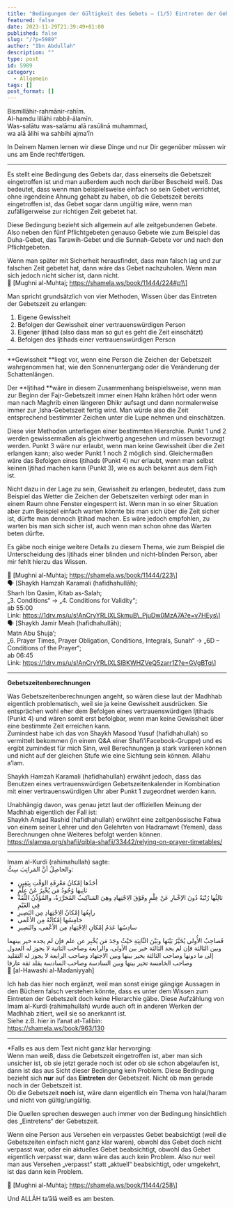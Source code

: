 ```yaml
---
title: "Bedingungen der Gültigkeit des Gebets – (1/5) Eintreten der Gebetszeit"
featured: false
date: 2023-11-29T21:39:49+01:00
published: false
slug: "/?p=5989"
author: "Ibn Abdullah"
description: ""
type: post
id: 5989
category:
  - Allgemein
tags: []
post_format: []
---
```


Bismillāhir-rahmānir-rahīm.  
Al-hamdu lillāhi rabbil-ālamīn.  
Was-salātu was-salāmu alā rasūlinā muhammad,  
wa alā ālihi wa sahbihi ajma’īn

In Deinem Namen lernen wir diese Dinge und nur Dir gegenüber müssen wir uns am Ende rechtfertigen.

---

Es stellt eine Bedingung des Gebets dar, dass einerseits die Gebetszeit eingetroffen ist und man außerdem auch noch darüber Bescheid weiß. Das bedeutet, dass wenn man beispielsweise einfach so sein Gebet verrichtet, ohne irgendeine Ahnung gehabt zu haben, ob die Gebetszeit bereits eingetroffen ist, das Gebet sogar dann ungültig wäre, wenn man zufälligerweise zur richtigen Zeit gebetet hat.

Diese Bedingung bezieht sich allgemein auf alle zeitgebundenen Gebete. Also neben den fünf Pflichtgebeten genauso Gebete wie zum Beispiel das Duha-Gebet, das Tarawih-Gebet und die Sunnah-Gebete vor und nach den Pflichtgebeten.

Wenn man später mit Sicherheit herausfindet, dass man falsch lag und zur falschen Zeit gebetet hat, dann wäre das Gebet nachzuholen. Wenn man sich jedoch nicht sicher ist, dann nicht.  
:green_book: \[Mughni al-Muhtaj; https://shamela.ws/book/11444/224#p1\]

Man spricht grundsätzlich von vier Methoden, Wissen über das Eintreten der Gebetszeit zu erlangen:

1. Eigene Gewissheit
2. Befolgen der Gewissheit einer vertrauenswürdigen Person
3. Eigener Ijtihad (also dass man so gut es geht die Zeit einschätzt)
4. Befolgen des Ijtihads einer vertrauenswürdigen Person

---

\*\*Gewissheit \*\*liegt vor, wenn eine Person die Zeichen der Gebetszeit wahrgenommen hat, wie den Sonnenuntergang oder die Veränderung der Schattenlängen.

Der \*\*Ijtihad \*\*wäre in diesem Zusammenhang beispielsweise, wenn man zur Beginn der Fajr-Gebetszeit immer einen Hahn krähen hört oder wenn man nach Maghrib einen längeren Dhikr aufsagt und dann normalerweise immer zur ‚Isha-Gebetszeit fertig wird. Man würde also die Zeit entsprechend bestimmter Zeichen unter die Lupe nehmen und einschätzen.

Diese vier Methoden unterliegen einer bestimmten Hierarchie. Punkt 1 und 2 werden gewissermaßen als gleichwertig angesehen und müssen bevorzugt werden. Punkt 3 wäre nur erlaubt, wenn man keine Gewissheit über die Zeit erlangen kann; also weder Punkt 1 noch 2 möglich sind. Gleichermaßen wäre das Befolgen eines Ijtihads (Punkt 4) nur erlaubt, wenn man selbst keinen Ijtihad machen kann (Punkt 3), wie es auch bekannt aus dem Fiqh ist.

Nicht dazu in der Lage zu sein, Gewissheit zu erlangen, bedeutet, dass zum Beispiel das Wetter die Zeichen der Gebetszeiten verbirgt oder man in einem Raum ohne Fenster eingesperrt ist. Wenn man in so einer Situation aber zum Beispiel einfach warten könnte bis man sich über die Zeit sicher ist, dürfte man dennoch Ijtihad machen. Es wäre jedoch empfohlen, zu warten bis man sich sicher ist, auch wenn man schon ohne das Warten beten dürfte.

Es gäbe noch einige weitere Details zu diesem Thema, wie zum Beispiel die Unterscheidung des Ijtihads einer blinden und nicht-blinden Person, aber mir fehlt hierzu das Wissen.

:green_book: \[Mughni al-Muhtaj; https://shamela.ws/book/11444/223\]  
:speaking_head: \[Shaykh Hamzah Karamali (hafidhahullāh);  
Sharh Ibn Qasim, Kitab as-Salah;  
„3. Conditions“ -&gt; „4. Conditions for Validity“;  
ab 55:00  
Link: https://1drv.ms/u/s!AnCryYRLIXLSkmuB\_PjuDw0MzA7A?e=v7HEys\]  
:speaking_head: \[Shaykh Jamir Meah (hafidhahullāh);  
Matn Abu Shuja‘;  
„6. Prayer Times, Prayer Obligation, Conditions, Integrals, Sunah“ -&gt; „6D – Conditions of the Prayer“;  
ab 06:45  
Link: https://1drv.ms/u/s!AnCryYRLIXLSlBKWHZVeQ5zarr1Z?e=GVgBTq\]

---

**Gebetszeitenberechnungen**

Was Gebetszeitenberechnungen angeht, so wären diese laut der Madhhab eigentlich problematisch, weil sie ja keine Gewissheit ausdrücken. Sie entsprächen wohl eher dem Befolgen eines vertrauenswürdigen Ijtihads (Punkt 4) und wären somit erst befolgbar, wenn man keine Gewissheit über eine bestimmte Zeit erreichen kann.  
Zumindest habe ich das von Shaykh Masood Yusuf (hafidhahullah) so vermittelt bekommen (in einem Q&amp;A einer Shafi’iFacebook-Gruppe) und es ergibt zumindest für mich Sinn, weil Berechnungen ja stark variieren können und nicht auf der gleichen Stufe wie eine Sichtung sein können. Allahu a’lam.

Shaykh Hamzah Karamali (hafidhahullah) erwähnt jedoch, dass das Benutzen eines vertrauenswürdigen Gebetszeitenkalender in Kombination mit einer vertrauenswürdigen Uhr aber Punkt 1 zugeordnet werden kann.

Unabhängig davon, was genau jetzt laut der offiziellen Meinung der Madhhab eigentlich der Fall ist:  
Shaykh Amjad Rashid (hafidhahullah) erwähnt eine zeitgenössische Fatwa von einem seiner Lehrer und den Gelehrten von Hadramawt (Yemen), dass Berechnungen ohne Weiteres befolgt werden können.  
https://islamqa.org/shafii/qibla-shafii/33442/relying-on-prayer-timetables/

---

Imam al-Kurdi (rahimahullah) sagte:  
والحاصِلُ أنَّ المَراتِبَ سِتٌّ:

- أحَدُها إمْكانُ مَعْرِفَةِ الوَقْتِ بِيَقِينٍ
- ثانِيها وُجُودُ مَن يُخْبِرُ عَنْ عِلْمٍ
- ثالِثُها رُتْبَةٌ دُونَ الإخْبارِ عَنْ عِلْمٍ وفَوْقَ الِاجْتِهادِ وهِيَ المَناكِيبُ المُحَرَّرَةُ، والمُؤَذِّنُ الثِّقَةُ فِي الغَيْمِ
- رابِعُها إمْكانُ الِاجْتِهادِ مِن البَصِيرِ
- خامِسُها إمْكانُهُ مِن الأعْمى
- سادِسُها عَدَمُ إمْكانِ الِاجْتِهادِ مِن الأعْمى، والبَصِيرِ

فَصاحِبُ الأُولى يُخَيَّرُ بَيْنَها وبَيْنَ الثّانِيَةِ حَيْثُ وجَدَ مَن يُخْبِر عن علم فإن لم يجده خير بينهما وبين الثالثة فإن لم يجد الثالثة خير بين الأولى، والرابعة وصاحب الثانية لا يجوز له العدول إلى ما دونها وصاحب الثالثة يخير بينها وبين الاجتهاد وصاحب الرابعة لا يجوز له التقليد وصاحب الخامسة تخير بينها وبين السادسة وصاحب السادسة يقلد ثقة عارفا  
:green_book: \[al-Hawashi al-Madaniyyah\]

Ich hab das hier noch ergänzt, weil man sonst einige gängige Aussagen in den Büchern falsch verstehen könnte, dass es unter dem Wissen zum Eintreten der Gebetszeit doch keine Hierarchie gäbe. Diese Aufzählung von Imam al-Kurdi (rahimahullah) wurde auch oft in anderen Werken der Madhhab zitiert, weil sie so anerkannt ist.  
Siehe z.B. hier in I’anat at-Talibin:  
https://shamela.ws/book/963/130

---

\*Falls es aus dem Text nicht ganz klar hervorging:  
Wenn man weiß, dass die Gebetszeit eingetroffen ist, aber man sich unsicher ist, ob sie jetzt gerade noch ist oder ob sie schon abgelaufen ist, dann ist das aus Sicht dieser Bedingung kein Problem. Diese Bedingung bezieht sich **nur** auf das **Eintreten** der Gebetszeit. Nicht ob man gerade noch in der Gebetszeit ist.  
Ob die Gebetszeit **noch** ist, wäre dann eigentlich ein Thema von halal/haram und nicht von gültig/ungültig.

Die Quellen sprechen deswegen auch immer von der Bedingung hinsichtlich des „Eintretens“ der Gebetszeit.

Wenn eine Person aus Versehen ein verpasstes Gebet beabsichtigt (weil die Gebetszeiten einfach nicht ganz klar waren), obwohl das Gebet doch nicht verpasst war, oder ein aktuelles Gebet beabsichtigt, obwohl das Gebet eigentlich verpasst war, dann wäre das auch kein Problem. Also nur weil man aus Versehen „verpasst“ statt „aktuell“ beabsichtigt, oder umgekehrt, ist das dann kein Problem.

:green_book: \[Mughni al-Muhtaj; https://shamela.ws/book/11444/258\]

Und ALLĀH ta’ālā weiß es am besten.
